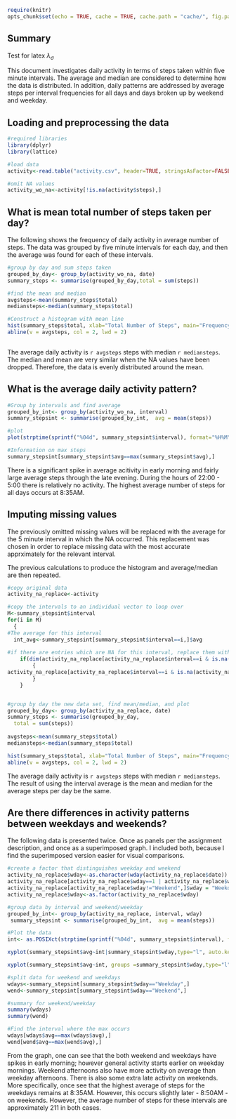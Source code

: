 
```r
require(knitr)
opts_chunk$set(echo = TRUE, cache = TRUE, cache.path = "cache/", fig.path = "figure/")

```

## Summary

Test for latex $\lambda_\sigma$

This document investigates daily activity in terms of steps taken within five minute intervals.  The average and median are considered to determine how the data is distributed.  In addition, daily patterns are addressed by average steps per interval frequencies for all days and days broken up by weekend and weekday.



## Loading and preprocessing the data

```r
#required libraries
library(dplyr)
library(lattice)

#load data
activity<-read.table("activity.csv", header=TRUE, stringsAsFactor=FALSE, sep=",")

#omit NA values
activity_wo_na<-activity[!is.na(activity$steps),]

```







## What is mean total number of steps taken per day?

The following shows the frequency of daily activity in average number of steps.   The data was grouped by five minute intervals for each day, and then the average was found for each of these intervals.

```r
#group by day and sum steps taken
grouped_by_day<- group_by(activity_wo_na, date)
summary_steps <- summarise(grouped_by_day,total = sum(steps))

#find the mean and median
avgsteps<-mean(summary_steps$total)
mediansteps<-median(summary_steps$total)

#Construct a histogram with mean line
hist(summary_steps$total, xlab="Total Number of Steps", main="Frequency of Total Number of Steps per Day", col=8, breaks=12)
abline(v = avgsteps, col = 2, lwd = 2)
  
```
The average daily activity is `r avgsteps` steps with median `r mediansteps`.  The median and mean are very similar when the NA values have been dropped.  Therefore, the data is evenly distributed around the mean.



## What is the average daily activity pattern?
```r
#Group by intervals and find average
grouped_by_int<- group_by(activity_wo_na, interval)
summary_stepsint <- summarise(grouped_by_int,  avg = mean(steps))

#plot
plot(strptime(sprintf("%04d", summary_stepsint$interval), format="%H%M"), summary_stepsint$avg, type="l", xlab="Time of Day")

#Information on max steps
summary_stepsint[summary_stepsint$avg==max(summary_stepsint$avg),]
```
There is a significant spike in average acitivity in early morning and fairly large average steps through the late evening.   During the hours of 22:00 - 5:00 there is relatively no activity.  The highest average number of steps for all days occurs at 8:35AM.




## Imputing missing values

The previously omitted missing values will be replaced with the average for the 5 minute interval in which the NA occurred.  This replacement was chosen in order to replace missing data with the most accurate apprximately for the relevant interval.

The previous calculations to produce the histogram and average/median are then repeated.

```r
#copy original data
activity_na_replace<-activity

#copy the intervals to an individual vector to loop over
M<-summary_stepsint$interval
for(i in M) 
  {
#The average for this interval
  int_avg<-summary_stepsint[summary_stepsint$interval==i,]$avg
  
#if there are entries which are NA for this interval, replace them with the interval average  
	if(dim(activity_na_replace[activity_na_replace$interval==i & is.na(activity_na_replace$steps),])[1]>0)
		{
activity_na_replace[activity_na_replace$interval==i & is.na(activity_na_replace$steps),]$steps = int_avg
		}		 			 
	}


#group by day the new data set, find mean/median, and plot 
grouped_by_day<- group_by(activity_na_replace, date)
summary_steps <- summarise(grouped_by_day,
  total = sum(steps))
  
avgsteps<-mean(summary_steps$total)
mediansteps<-median(summary_steps$total)

hist(summary_steps$total, xlab="Total Number of Steps", main="Frequency of Total Number of Steps per Day", col=8, breaks=12)
abline(v = avgsteps, col = 2, lwd = 2)

```
The average daily activity is `r avgsteps` steps with median `r mediansteps`.  The result of using the interval average is the mean and median for the average steps per day be the same.


## Are there differences in activity patterns between weekdays and weekends?

The following data is presented twice.  Once as panels per the assignment description, and once as a superimposed graph.  I included both, because I find the superimposed version easier for visual comparisons.



```r
#create a factor that distinguishes weekday and weekend
activity_na_replace$wday<-as.character(wday(activity_na_replace$date))
activity_na_replace[activity_na_replace$wday==1 | activity_na_replace$wday==6,]$wday = "Weekend"
activity_na_replace[activity_na_replace$wday!="Weekend",]$wday = "Weekday"
activity_na_replace$wday<-as.factor(activity_na_replace$wday)

#group data by interval and weekend/weekday
grouped_by_int<- group_by(activity_na_replace, interval, wday)
 summary_stepsint <- summarise(grouped_by_int,  avg = mean(steps))

#Plot the data
int<- as.POSIXct(strptime(sprintf("%04d", summary_stepsint$interval), format="%H%M"))

xyplot(summary_stepsint$avg~int|summary_stepsint$wday,type="l", auto.key=TRUE, scales=list(x=list(at=NULL)), xlab="Time (Between 00:00 and 23:55)", lwd=2)

xyplot(summary_stepsint$avg~int, groups =summary_stepsint$wday,type="l", auto.key=TRUE, scales=list(x=list(at=NULL)), xlab="Time (Between 00:00 and 23:55)", lwd=2)

#split data for weekend and weekdays
wdays<-summary_stepsint[summary_stepsint$wday=="Weekday",]
wend<-summary_stepsint[summary_stepsint$wday=="Weekend",]

#summary for weekend/weekday
summary(wdays)
summary(wend)

#Find the interval where the max occurs
wdays[wdays$avg==max(wdays$avg),]
wend[wend$avg==max(wend$avg),]
```
From the graph, one can see that the both weekend and weekdays have spikes in early morning;  however general activity starts earlier on weekday mornings.  Weekend afternoons also have more activity on average than weekday afternoons.  There is also some extra late activity on weekends.  More specifically, once see that the highest average of steps for the weekdays remains at 8:35AM.  However, this occurs slightly later - 8:50AM - on weekends.  However, the average number of steps for these intervals are approximately 211 in both cases.

